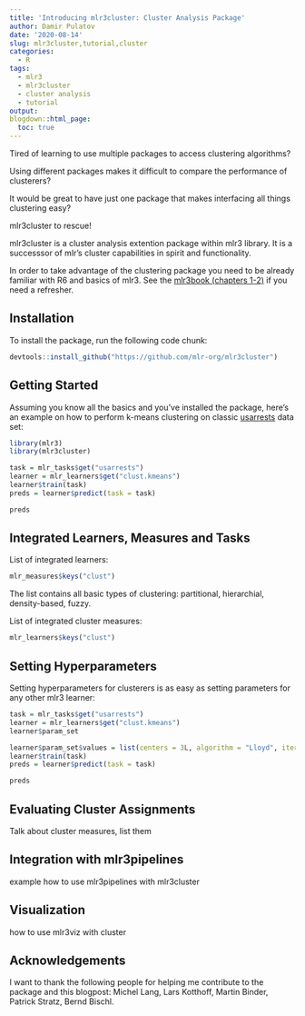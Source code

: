 ```yaml
---
title: 'Introducing mlr3cluster: Cluster Analysis Package'
author: Damir Pulatov
date: '2020-08-14'
slug: mlr3cluster,tutorial,cluster
categories: 
  - R
tags:
  - mlr3
  - mlr3cluster
  - cluster analysis
  - tutorial
output:
blogdown::html_page:
  toc: true
---
```


Tired of learning to use multiple packages to access clustering algorithms? 

Using different packages makes it difficult to compare the performance of 
clusterers?

It would be great to have just one package that makes interfacing 
all things clustering easy? 

mlr3cluster to rescue!

mlr3cluster is a cluster analysis extention package within mlr3 library. It is 
a successsor of mlr's cluster capabilities in spirit and functionality. 

In order to take advantage of the clustering package you need to be already 
familiar with R6 and basics of mlr3. See the [mlr3book (chapters 1-2)](https://mlr3book.mlr-org.com/)
if you need a refresher. 

## Installation
To install the package, run the following code chunk:

```r
devtools::install_github("https://github.com/mlr-org/mlr3cluster")
```

## Getting Started

Assuming you know all the basics and you've installed the package, 
here's an example on how to perform k-means clustering on classic [usarrests](https://stat.ethz.ch/R-manual/R-patched/library/datasets/html/USArrests.html) data set:

```r
library(mlr3)
library(mlr3cluster)

task = mlr_tasks$get("usarrests")
learner = mlr_learners$get("clust.kmeans")
learner$train(task)
preds = learner$predict(task = task)

preds
```

## Integrated Learners, Measures and Tasks

List of integrated learners:

```r
mlr_measures$keys("clust")
```

The list contains all basic types of clustering: partitional, 
hierarchial, density-based, fuzzy.

List of integrated cluster measures: 

```r
mlr_learners$keys("clust")
```

## Setting Hyperparameters

Setting hyperparameters for clusterers is as easy as setting parameters for 
any other mlr3 learner: 

```r
task = mlr_tasks$get("usarrests")
learner = mlr_learners$get("clust.kmeans")
learner$param_set

learner$param_set$values = list(centers = 3L, algorithm = "Lloyd", iter.max = 100L)
learner$train(task)
preds = learner$predict(task = task)

preds
```

## Evaluating Cluster Assignments 

Talk about cluster measures, list them 

## Integration with mlr3pipelines

example how to use mlr3pipelines with mlr3cluster

## Visualization

how to use mlr3viz with cluster

## Acknowledgements
I want to thank the following people for helping me contribute to the package 
and this blogpost: 
Michel Lang, Lars Kotthoff, Martin Binder, Patrick Stratz, Bernd Bischl. 

